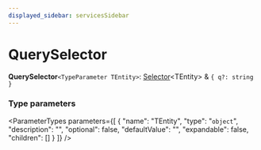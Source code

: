 ```yaml
---
displayed_sidebar: servicesSidebar
---
```



# QuerySelector

 **QuerySelector**`<TypeParameter TEntity>`: [Selector](Selector.mdx)&#60;TEntity&#62; & ``{ q?: string  }``

### Type parameters

<ParameterTypes parameters={[
  {
    "name": "TEntity",
    "type": "`object`",
    "description": "",
    "optional": false,
    "defaultValue": "",
    "expandable": false,
    "children": []
  }
]} />

